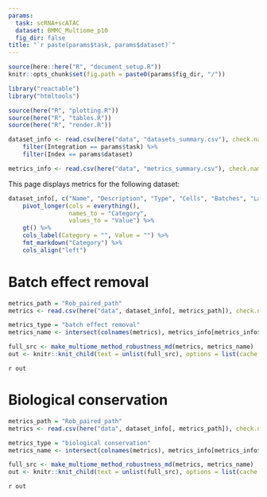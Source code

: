 ```yaml
---
params:
  task: scRNA+scATAC
  dataset: BMMC_Multiome_p10
  fig_dir: false
title: "`r paste(params$task, params$dataset)`"
---
```


```r
source(here::here("R", "document_setup.R"))
knitr::opts_chunk$set(fig.path = paste0(params$fig_dir, "/"))
```

```r
library("reactable")
library("htmltools")
```

```r
source(here("R", "plotting.R"))
source(here("R", "tables.R"))
source(here("R", "render.R"))
```

```r
dataset_info <- read.csv(here("data", "datasets_summary.csv"), check.names = FALSE) %>%
    filter(Integration == params$task) %>%
    filter(Index == params$dataset)

metrics_info <- read.csv(here("data", "metrics_summary.csv"), check.names = FALSE)
```

This page displays metrics for the following dataset: 

```r
dataset_info[, c("Name", "Description", "Type", "Cells", "Batches", "Labels")] %>%
    pivot_longer(cols = everything(),
                 names_to = "Category",
                 values_to = "Value") %>%
    gt() %>%
    cols_label(Category = "", Value = "") %>%
    fmt_markdown("Category") %>%
    cols_align("left")
```


# Batch effect removal {.tabset .tabset-dropdown .tabset-fade}

```r
metrics_path = "Rob_paired_path"
metrics <- read.csv(here("data", dataset_info[, metrics_path]), check.names = FALSE)

metrics_type = "batch effect removal"
metrics_name <- intersect(colnames(metrics), metrics_info[metrics_info$Group == metrics_type, "Metrics"])

full_src <- make_multiome_method_robustness_md(metrics, metrics_name)
out <- knitr::knit_child(text = unlist(full_src), options = list(cache = FALSE))
```


`r out`


# Biological conservation {.tabset .tabset-dropdown .tabset-fade}
```r
metrics_path = "Rob_paired_path"
metrics <- read.csv(here("data", dataset_info[, metrics_path]), check.names = FALSE)

metrics_type = "biological conservation"
metrics_name <- intersect(colnames(metrics), metrics_info[metrics_info$Group == metrics_type, "Metrics"])

full_src <- make_multiome_method_robustness_md(metrics, metrics_name)
out <- knitr::knit_child(text = unlist(full_src), options = list(cache = FALSE))
```

`r out`

